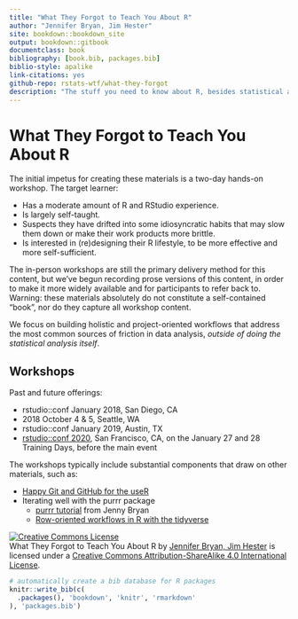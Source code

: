 ```yaml
--- 
title: "What They Forgot to Teach You About R"
author: "Jennifer Bryan, Jim Hester"
site: bookdown::bookdown_site
output: bookdown::gitbook
documentclass: book
bibliography: [book.bib, packages.bib]
biblio-style: apalike
link-citations: yes
github-repo: rstats-wtf/what-they-forgot
description: "The stuff you need to know about R, besides statistical analysis."
---
```


# What They Forgot to Teach You About R {-}

The initial impetus for creating these materials is a two-day hands-on workshop. The target learner:

  * Has a moderate amount of R and RStudio experience.
  * Is largely self-taught.
  * Suspects they have drifted into some idiosyncratic habits that may slow
    them down or make their work products more brittle.
  * Is interested in (re)designing their R lifestyle, to be more effective and
    more self-sufficient.

The in-person workshops are still the primary delivery method for this content, but we've begun recording prose versions of this content, in order to make it more widely available and for participants to refer back to. Warning: these materials absolutely do not constitute a self-contained "book", nor do they capture all workshop content. 

We focus on building holistic and project-oriented workflows that address the most common sources of friction in data analysis, *outside of doing the statistical analysis itself*.

## Workshops {-}

Past and future offerings:

  * rstudio::conf January 2018, San Diego, CA
  * 2018 October 4 & 5, Seattle, WA
  * rstudio::conf January 2019, Austin, TX
  * [rstudio::conf 2020](https://rstudio.com/conference/), San Francisco, CA,
    on the January 27 and 28 Training Days, before the main event
  
The workshops typically include substantial components that draw on other materials, such as:

  * [Happy Git and GitHub for the useR](https://happygitwithr.com)
  * Iterating well with the purrr package
    - [purrr tutorial](https://jennybc.github.io/purrr-tutorial/) from Jenny Bryan
    - [Row-oriented workflows in R with the tidyverse](https://github.com/jennybc/row-oriented-workflows#readme)

<a rel="license" href="http://creativecommons.org/licenses/by-sa/4.0/"><img alt="Creative Commons License" style="border-width:0" src="https://i.creativecommons.org/l/by-sa/4.0/88x31.png" /></a><br /><span xmlns:dct="http://purl.org/dc/terms/" property="dct:title">What They Forgot to Teach You About R</span> by <a xmlns:cc="http://creativecommons.org/ns#" href="https://github.com/jennybc/what-they-forgot" property="cc:attributionName" rel="cc:attributionURL">Jennifer Bryan, Jim Hester</a> is licensed under a <a rel="license" href="http://creativecommons.org/licenses/by-sa/4.0/">Creative Commons Attribution-ShareAlike 4.0 International License</a>.

```r
# automatically create a bib database for R packages
knitr::write_bib(c(
  .packages(), 'bookdown', 'knitr', 'rmarkdown'
), 'packages.bib')
```
